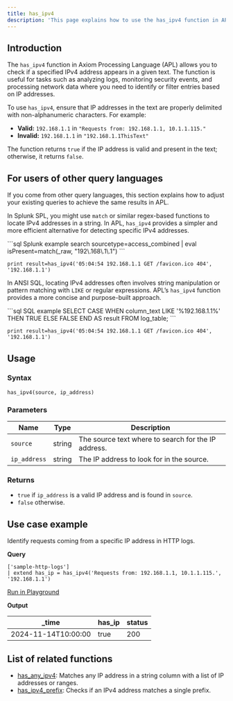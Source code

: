 ```yaml
---
title: has_ipv4
description: 'This page explains how to use the has_ipv4 function in APL.'
---
```


## Introduction

The `has_ipv4` function in Axiom Processing Language (APL) allows you to check if a specified IPv4 address appears in a given text. The function is useful for tasks such as analyzing logs, monitoring security events, and processing network data where you need to identify or filter entries based on IP addresses.

To use `has_ipv4`, ensure that IP addresses in the text are properly delimited with non-alphanumeric characters. For example:
- **Valid:** `192.168.1.1` in `"Requests from: 192.168.1.1, 10.1.1.115."`
- **Invalid:** `192.168.1.1` in `"192.168.1.1ThisText"`

The function returns `true` if the IP address is valid and present in the text; otherwise, it returns `false`.

## For users of other query languages

If you come from other query languages, this section explains how to adjust your existing queries to achieve the same results in APL.

<AccordionGroup>
<Accordion title="Splunk SPL users">

In Splunk SPL, you might use `match` or similar regex-based functions to locate IPv4 addresses in a string. In APL, `has_ipv4` provides a simpler and more efficient alternative for detecting specific IPv4 addresses.

<CodeGroup>
```sql Splunk example
search sourcetype=access_combined | eval isPresent=match(_raw, "192\.168\.1\.1")
```

```kusto APL equivalent
print result=has_ipv4('05:04:54 192.168.1.1 GET /favicon.ico 404', '192.168.1.1')
```
</CodeGroup>

</Accordion>
<Accordion title="ANSI SQL users">

In ANSI SQL, locating IPv4 addresses often involves string manipulation or pattern matching with `LIKE` or regular expressions. APL’s `has_ipv4` function provides a more concise and purpose-built approach.

<CodeGroup>
```sql SQL example
SELECT CASE WHEN column_text LIKE '%192.168.1.1%' THEN TRUE ELSE FALSE END AS result
FROM log_table;
```

```kusto APL equivalent
print result=has_ipv4('05:04:54 192.168.1.1 GET /favicon.ico 404', '192.168.1.1')
```
</CodeGroup>

</Accordion>
</AccordionGroup>

## Usage

### Syntax

```kusto
has_ipv4(source, ip_address)
```

### Parameters

| Name        | Type   | Description                                    |
|-------------|--------|------------------------------------------------|
| `source`    | string | The source text where to search for the IP address.     |
| `ip_address`| string | The IP address to look for in the source.   |

### Returns

- `true` if `ip_address` is a valid IP address and is found in `source`.
- `false` otherwise.

## Use case example

Identify requests coming from a specific IP address in HTTP logs.

**Query**

```kusto
['sample-http-logs']
| extend has_ip = has_ipv4('Requests from: 192.168.1.1, 10.1.1.115.', '192.168.1.1')
```

[Run in Playground](https://play.axiom.co/axiom-play-qf1k/query?initForm=%7B%22apl%22%3A%22%5B'sample-http-logs'%5D%20%7C%20extend%20has_ip%20%3D%20has_ipv4('Requests%20from%3A%20192.168.1.1%2C%2010.1.1.115.'%2C%20'192.168.1.1')%22%7D)

**Output**

| _time               | has_ip       | status |
|---------------------|----------------|---------------------|
| 2024-11-14T10:00:00 | true    | 200    |

## List of related functions

- [has_any_ipv4](/apl/scalar-functions/ip-functions/has-any-ipv4): Matches any IP address in a string column with a list of IP addresses or ranges.
- [has_ipv4_prefix](/apl/scalar-functions/ip-functions/has-ipv4-prefix): Checks if an IPv4 address matches a single prefix.